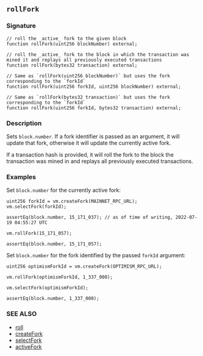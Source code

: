## `rollFork`

### Signature

```solidity
// roll the _active_ fork to the given block
function rollFork(uint256 blockNumber) external;
```

```solidity
// roll the _active_ fork to the block in which the transaction was mined it and replays all previously executed transactions
function rollFork(bytes32 transaction) external;
```

```solidity
// Same as `rollFork(uint256 blockNumber)` but uses the fork corresponding to the `forkId`
function rollFork(uint256 forkId, uint256 blockNumber) external;
```

```solidity
// Same as `rollFork(bytes32 transaction)` but uses the fork corresponding to the `forkId`
function rollFork(uint256 forkId, bytes32 transaction) external;
```

### Description

Sets `block.number`. If a fork identifier is passed as an argument, it will update that fork, otherwise it will update the currently active fork.

If a transaction hash is provided, it will roll the fork to the block the transaction was mined in and replays all previously executed transactions.

### Examples

Set `block.number` for the currently active fork:

```solidity
uint256 forkId = vm.createFork(MAINNET_RPC_URL);
vm.selectFork(forkId);

assertEq(block.number, 15_171_037); // as of time of writing, 2022-07-19 04:55:27 UTC

vm.rollFork(15_171_057);

assertEq(block.number, 15_171_057);
```

Set `block.number` for the fork identified by the passed `forkId` argument:

```solidity
uint256 optimismForkId = vm.createFork(OPTIMISM_RPC_URL);

vm.rollFork(optimismForkId, 1_337_000);

vm.selectFork(optimismForkId);

assertEq(block.number, 1_337_000);
```

### SEE ALSO

- [roll](/reference/cheatcodes/roll.mdx)
- [createFork](/reference/cheatcodes/create-fork.mdx)
- [selectFork](/reference/cheatcodes/select-fork.mdx)
- [activeFork](/reference/cheatcodes/active-fork.mdx)
